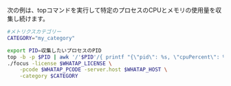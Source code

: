 次の例は、topコマンドを実行して特定のプロセスのCPUとメモリの使用量を収集し続けます。

```bash title='Linux Shell'
#メトリクスカテゴリー
CATEGORY="my_category"

export PID=収集したいプロセスのPID
top -b -p $PID | awk '/'$PID'/{ printf "{\"pid\": %s, \"cpuPercent\": %s, \"memoryPercent\": %s, \"cmd\": \"%s\"}\n",$1, $9, $10, $12}; system("")' | \
./focus -license $WHATAP_LICENSE \
    -pcode $WHATAP_PCODE -server.host $WHATAP_HOST \
    -category $CATEGORY
```
